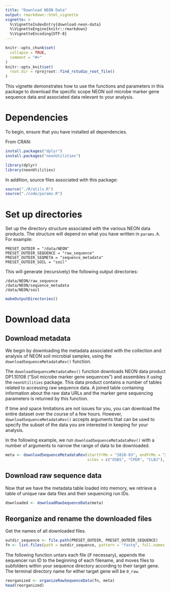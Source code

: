 ```yaml
---
title: "Download NEON Data"
output: rmarkdown::html_vignette
vignette: >
  %\VignetteIndexEntry{download-neon-data}
  %\VignetteEngine{knitr::rmarkdown}
  %\VignetteEncoding{UTF-8}
---
```


```r
knitr::opts_chunk$set(
  collapse = TRUE,
  comment = "#>"
)
knitr::opts_knit$set(
  root.dir = rprojroot::find_rstudio_root_file()
)
```


This vignette demonstrates how to use the functions and parameters in this package to download the specific scope NEON soil microbe marker gene sequence data and associated data relevant to your analysis. 

# Dependencies

To begin, ensure that you have installed all dependencies.

From CRAN:
```r
install.packages("dplyr")
install.packages("neonUtilities")
```

```r
library(dplyr)
library(neonUtilities)
```

In addition, source files associated with this package:

```r
source("./R/utils.R")
source("./code/params.R")
```

# Set up directories

Set up the directory structure associated with the various NEON data products. The structure will depend on what you have written in `params.R`. For example:

```
PRESET_OUTDIR = "/data/NEON"
PRESET_OUTDIR_SEQUENCE = "raw_sequence"
PRESET_OUTDIR_SEQMETA = "sequence_metadata"
PRESET_OUTDIR_SOIL = "soil"
```

This will generate (recursively) the following output directories:

```
/data/NEON/raw_sequence
/data/NEON/sequence_metadata
/data/NEON/soil
```

```r
makeOutputDirectories()
```

# Download data

## Download metadata

We begin by downloading the metadata associated with the collection and analysis of NEON soil microbial samples, using the `downloadSequenceMetadataRev()` function.

The `downloadSequenceMetadataRev()` function downloads NEON data product DP1.10108 ("Soil microbe marker gene sequences") and assembles it using the `neonUtilities` package. This data product contains a number of tables related to accessing raw sequence data. A joined table containing information about the raw data URLs and the marker gene sequencing parameters is returned by this function. 

If time and space limitations are not issues for you, you can download the entire dataset over the course of a few hours. However, `downloadSequenceMetadataRev()` accepts arguments that can be used to specify the subset of the data you are interested in keeping for your analysis.

In the following example, we run `downloadSequenceMetadataRev()` with a number of arguments to narrow the range of data to be downloaded.

```r
meta <- downloadSequenceMetadataRev(startYrMo = "2018-03", endYrMo = "2018-07", 
                                    sites = c("OSBS", "CPER", "CLBJ"), targetGene = "16S")
```

## Download raw sequence data

Now that we have the metadata table loaded into memory, we retrieve a table of unique raw data files and their sequencing run IDs. 

```r
downloaded <- downloadRawSequenceData(meta)
```

## Reorganize and rename the downloaded files

Get the names of all downloaded files.

```r
outdir_sequence <- file.path(PRESET_OUTDIR, PRESET_OUTDIR_SEQUENCE)
fn <- list.files(path = outdir_sequence, pattern = "fastq", full.names = TRUE)
```

The following function untars each file (if necessary), appends the sequencer run ID to the beginning of each filename, and moves files to subfolders within your  sequence directory according to their target gene. The terminal directory name for either target gene will be `0_raw`.

```r
reorganized <- organizeRawSequenceData(fn, meta)
head(reorganized)
```

